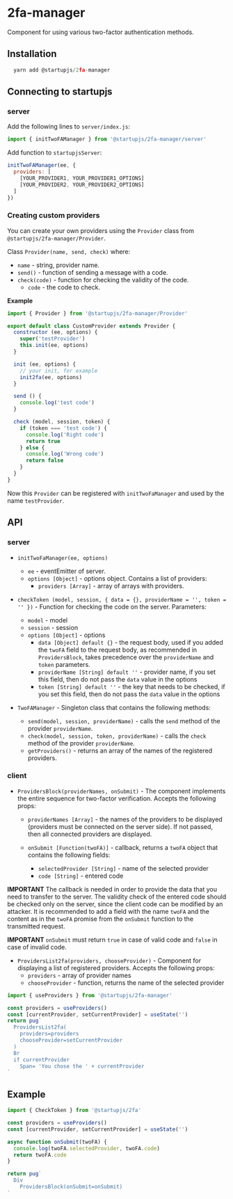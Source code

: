 
# 2fa-manager

Component for using various two-factor authentication methods.

## Installation

```js
  yarn add @startupjs/2fa-manager
```

## Connecting to startupjs

### server

Add the following lines to `server/index.js`:

```js
import { initTwoFAManager } from '@startupjs/2fa-manager/server'
```

Add function to `startupjsServer`:

```js
initTwoFAManager(ee, {
  providers: [
    [YOUR_PROVIDER1, YOUR_PROVIDER1_OPTIONS]
    [YOUR_PROVIDER2, YOUR_PROVIDER2_OPTIONS]
  ]
})
```

### Creating custom providers

You can create your own providers using the `Provider` class from `@startupjs/2fa-manager/Provider`.

Class `Provider(name, send, check)` where:

- `name` - string, provider name.
- `send()` - function of sending a message with a code.
- `check(code)` - function for checking the validity of the code.
  - `code` - the code to check.

**Example**

```js
import { Provider } from '@startupjs/2fa-manager/Provider'

export default class CustomProvider extends Provider {
  constructor (ee, options) {
    super('testProvider')
    this.init(ee, options)
  }

  init (ee, options) {
    // your init, for example
    init2fa(ee, options)
  }

  send () {
    console.log('test code')
  }

  check (model, session, token) {
    if (token === 'test code') {
      console.log('Right code')
      return true
    } else {
      console.log('Wrong code')
      return false
    }
  }
}
```

Now this `Provider` can be registered with `initTwoFaManager` and used by the name `testProvider`.

## API

### server

- `initTwoFaManager(ee, options)`
  - `ee` - eventEmitter of server.
  - `options [Object]` - options object. Contains a list of providers:
    - `providers [Array]` - array of arrays with providers.

- `checkToken (model, session, { data = {}, providerName = '', token = '' })` - Function for checking the code on the server. Parameters:
  - `model` - model
  - `session` - session
  - `options [Object]` - options
    - `data [Object] default {}` - the request body, used if you added the `twoFA` field to the request body, as recommended in `ProvidersBlock`, takes precedence over the `providerName` and `token` parameters.
    - `providerName [String] default ''` - provider name, if you set this field, then do not pass the `data` value in the options
    - `token [String] default ''` - the key that needs to be checked, if you set this field, then do not pass the `data` value in the options

- `TwoFAManager` - Singleton class that contains the following methods:
  - `send(model, session, providerName)` - calls the `send` method of the provider `providerName`.
  - `check(model, session, token, providerName)` - calls the `check` method of the provider `providerName`.
  - `getProviders()` - returns an array of the names of the registered providers.

### client

- `ProvidersBlock(providerNames, onSubmit)` - The component implements the entire sequence for two-factor verification. Accepts the following props:
  - `providerNames [Array]` - the names of the providers to be displayed (providers must be connected on the server side). If not passed, then all connected providers are displayed.

  - `onSubmit [Function(twoFA)]` - callback, returns a `twoFA` object that contains the following fields:
    - `selectedProvider [String]` - name of the selected provider
    - `code [String]` - entered code

**IMPORTANT** The callback is needed in order to provide the data that you need to transfer to the server. The validity check of the entered code should be checked only on the server, since the client code can be modified by an attacker. It is recommended to add a field with the name `twoFA` and the content as in the `twoFA` promise from the `onSubmit` function to the transmitted request.

**IMPORTANT** `onSubmit` must return `true` in case of valid code and `false` in case of invalid code.

- `ProvidersList2fa(providers, chooseProvider)` - Component for displaying a list of registered providers. Accepts the following props:
  - `providers` - array of provider names
  - `chooseProvider` - function, returns the name of the selected provider

```js
import { useProviders } from '@startupjs/2fa-manager'
```

```jsx example
const providers = useProviders()
const [currentProvider, setCurrentProvider] = useState('')
return pug`
  ProvidersList2fa(
    providers=providers
    chooseProvider=setCurrentProvider
  )
  Br
  if currentProvider
    Span= 'You chose the ' + currentProvider
`
```

## Example

```js
import { CheckToken } from '@startupjs/2fa'
```

```jsx example
const providers = useProviders()
const [currentProvider, setCurrentProvider] = useState('')

async function onSubmit(twoFA) {
  console.log(twoFA.selectedProvider, twoFA.code)
  return twoFA.code
}

return pug`
  Div
    ProvidersBlock(onSubmit=onSubmit)
`
```